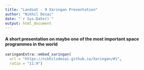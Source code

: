 ```yaml
---
title: "Landsat - 9 Xaringan Presentation"
author: "Nikhil Desai"
date: "`r Sys.Date()`"
output: html_document
---
```


#### A short presentation on maybe one of the most important space programmes in the world

```r

xaringanExtra::embed_xaringan(
  url = "https://nikhilsdesai.github.io/Xaringan/#1",
  ratio = "11:9")

```

## 

